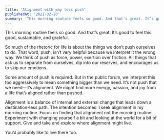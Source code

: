 ```yaml
---
title: 'Alignment with way less push'
publishedAt: '2021-02-20'
summary: 'This morning routine feels so good. And that’s great. It’s good to feel this good, sustainable, and grateful.'
---
```


This morning routine feels so good. And that’s great. It’s good to feel this good, sustainable, and grateful.

So much of the rhetoric for life is about the things we don’t push ourselves to do. That word, push, isn’t very helpful because we interpret it the wrong way. We think of push as force, power, exertion over friction. All things that ask us to separate from ourselves, dip into our reserves, and encourages us to skip our emotions.

Some amount of push is required. But in the public forum, we interpret this too aggressively to mean something bigger than we need. It’s not push that we need—it’s alignment. We might find more energy, passion, and joy from a life that’s aligned rather than pushed.

Alignment is a balance of internal and external change that leads down a destination-less path. The intention becomes: I seek alignment in my morning routine. Focus on finding that alignment not the morning routine. Experiment with changing yourself a bit and looking at the world for a bit of support. Give and take and explore where alignment might live.

You’d probably like to live there too.